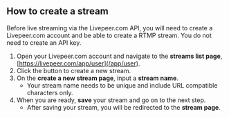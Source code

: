 
<DocsLayout title="How to create an RTMP stream - Livepeer.com" description="How to create an RTMP stream">


## How to create a stream

Before live streaming via the Livepeer.com API, you will need to create a
Livepeer.com account and be able to create a RTMP stream. You do not need to
create an API key.

1. Open your Livepeer.com account and navigate to the **streams list page**,
   [https://livepeer.com/app/user](/app/user).
1. Click the button to create a new stream.
1. On the **create a new stream page**, input a **stream name**.
   - Your stream name needs to be unique and include URL compatible characters
     only.
1. When you are ready, **save** your stream and go on to the next step.
   - After saving your stream, you will be redirected to the **stream page**.

</DocsLayout>

